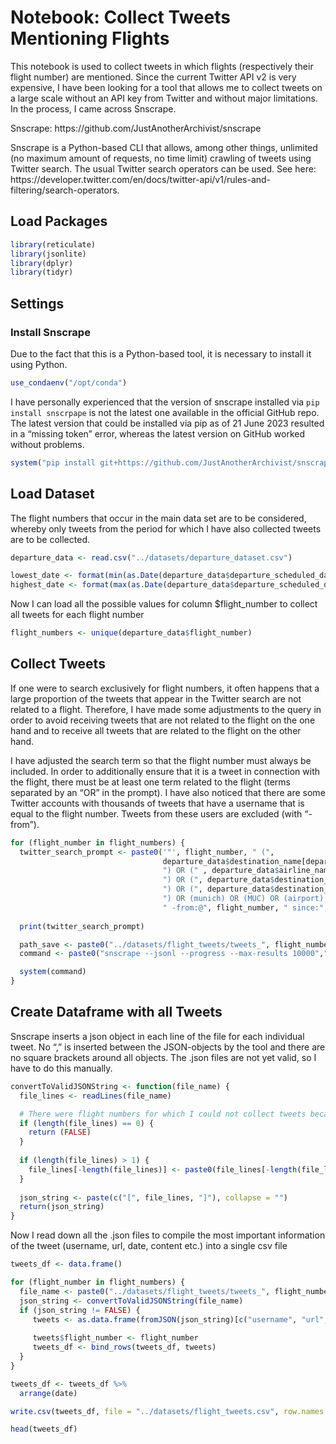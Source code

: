# Notebook: Collect Tweets Mentioning Flights

This notebook is used to collect tweets in which flights (respectively their flight number) are mentioned. Since the current Twitter API v2 is very expensive, I have been looking for a tool that allows me to collect tweets on a large scale without an API key from Twitter and without major limitations. In the process, I came across Snscrape.

Snscrape: https://github.com/JustAnotherArchivist/snscrape 

Snscrape is a Python-based CLI that allows, among other things, unlimited (no maximum amount of requests, no time limit) crawling of tweets using Twitter search. The usual Twitter search operators can be used. See here: https://developer.twitter.com/en/docs/twitter-api/v1/rules-and-filtering/search-operators.

## Load Packages

```r
library(reticulate)
library(jsonlite)
library(dplyr)
library(tidyr)
```

## Settings

### Install Snscrape
Due to the fact that this is a Python-based tool, it is necessary to install it using Python.

```r
use_condaenv("/opt/conda")
```

I have personally experienced that the version of snscrape installed via `pip install snscrpape` is not the latest one available in the official GitHub repo. The latest version that could be installed via pip as of 21 June 2023 resulted in a "missing token" error, whereas the latest version on GitHub worked without problems.

```r
system("pip install git+https://github.com/JustAnotherArchivist/snscrape.git", intern=TRUE)
```

## Load Dataset

The flight numbers that occur in the main data set are to be considered, whereby only tweets from the period for which I have also collected tweets are to be collected.

```r
departure_data <- read.csv("../datasets/departure_dataset.csv")
```

```r
lowest_date <- format(min(as.Date(departure_data$departure_scheduled_datetime_local)), "%Y-%m-%d")
highest_date <- format(max(as.Date(departure_data$departure_scheduled_datetime_local)), "%Y-%m-%d")
```

Now I can load all the possible values for column $flight_number to collect all tweets for each flight number

```r
flight_numbers <- unique(departure_data$flight_number)
```

## Collect Tweets

If one were to search exclusively for flight numbers, it often happens that a large proportion of the tweets that appear in the Twitter search are not related to a flight.
Therefore, I have made some adjustments to the query in order to avoid receiving tweets that are not related to the flight on the one hand and to receive all tweets that are related to the flight on the other hand.

I have adjusted the search term so that the flight number must always be included. In order to additionally ensure that it is a tweet in connection with the flight, there must be at least one term related to the flight (terms separated by an "OR" in the prompt). I have also noticed that there are some Twitter accounts with thousands of tweets that have a username that is equal to the flight number. Tweets from these users are excluded (with "-from").

```r
for (flight_number in flight_numbers) {
  twitter_search_prompt <- paste0('"', flight_number, " (", 
                                  departure_data$destination_name[departure_data$flight_number == flight_number][1], 
                                  ") OR (" , departure_data$airline_name[departure_data$flight_number == flight_number][1], 
                                  ") OR (", departure_data$destination_country[departure_data$flight_number == flight_number][1],
                                  ") OR (", departure_data$destination_IATA[departure_data$flight_number == flight_number][1], 
                                  ") OR (munich) OR (MUC) OR (airport) OR (airline) OR (aircraft) OR (flight) OR (münchen) OR (flughafen) OR (flug) OR (depart) OR (departed) OR (departing) OR (departure) OR (abflug) OR (abheben) OR (abgehoben) OR (fliege) OR (fliegt) OR (jet) OR (flugzeug) OR (terminal) OR (gate) OR (flugzeit) OR (flight duration) OR (flying) OR (flying time) OR (passagier) OR (passenger) OR (delay) OR (verspätung)",
                                  " -from:@", flight_number, " since:", lowest_date,  '"')
  
  print(twitter_search_prompt)

  path_save <- paste0("../datasets/flight_tweets/tweets_", flight_number, ".json")
  command <- paste0("snscrape --jsonl --progress --max-results 10000"," twitter-search ", twitter_search_prompt, " > ", path_save)

  system(command)
}
```

## Create Dataframe with all Tweets

Snscrape inserts a json object in each line of the file for each individual tweet. No "," is inserted between the JSON-objects 
by the tool and there are no square brackets around all objects. The .json files are not yet valid, so I have to do this manually.

```r
convertToValidJSONString <- function(file_name) {
  file_lines <- readLines(file_name)

  # There were flight numbers for which I could not collect tweets because no tweets were posted about them. 
  if (length(file_lines) == 0) {
    return (FALSE)
  }
  
  if (length(file_lines) > 1) {
    file_lines[-length(file_lines)] <- paste0(file_lines[-length(file_lines)], ",")
  }
  
  json_string <- paste(c("[", file_lines, "]"), collapse = "")
  return(json_string)
}
```

Now I read down all the .json files to compile the most important information of the tweet (username, url, date, content etc.) into a single csv file

```r
tweets_df <- data.frame()

for (flight_number in flight_numbers) {
  file_name <- paste0("../datasets/flight_tweets/tweets_", flight_number, ".json")
  json_string <- convertToValidJSONString(file_name)
  if (json_string != FALSE) {
     tweets <- as.data.frame(fromJSON(json_string)[c("username", "url", "date", "content", "replyCount", "retweetCount", "likeCount", "quoteCount", "lang", "viewCount", "bookmarkCount")])
  
     tweets$flight_number <- flight_number
     tweets_df <- bind_rows(tweets_df, tweets) 
  }
}

tweets_df <- tweets_df %>%
  arrange(date)

write.csv(tweets_df, file = "../datasets/flight_tweets.csv", row.names = FALSE)

head(tweets_df)
```